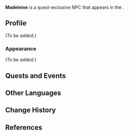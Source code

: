 {{Meta
<!-- Remove this template after adding the missing info -->
|missing_NPC_profile  = yes
<!--
|missing_NPC_idle     = yes
|missing_NPC_dialogue = yes
-->
}}
{{Character Infobox
|name             = Madeleine
|type             = Quest NPC
|image            = NPC Madeleine.png
|realname         = <!-- Optional, if different from in-game name -->
|deceased         = <!-- Past (for deceased prior to events of the game) or free response -->
|region           = Fontaine
|location         = Fontaine
|affiliation      = Fortress of Meropide
|title            = 

|ancestry         = <!-- Clan/family -->
|father           = 
|mother           = 
|spouse           = 
|sibling          = 
|child            = 
|relative         = 

|voiceEN          = [[imdb:nm8686858|Natalie Hitzel]]<ref name="Natalie Hitzel 2">Twitter: [https://twitter.com/NatalieHitzel/status/1716165311861313779 EN VA Self Announcement] ([https://archive.ph/YI1yp Archived])</ref>
|voiceCN          = 
|voiceJP          = 
|voiceKR          = 
}}
'''Madeleine''' is a quest-exclusive NPC that appears in the {{Quest|A Tea Party Most Thorny}}.
<!--
==Location==
{{subst:#tag:gallery|
NPC Location {{subst:#titleparts:{{subst:PAGENAME}}}}.png{{subst:!}}{{subst:#titleparts:{{subst:PAGENAME}}}}'s location
NPC Location {{subst:#titleparts:{{subst:PAGENAME}}}} Context.png{{subst:!}}Additional context
}}
-->
==Profile==
<!--Detailed story/lore information goes here.-->
''(To be added.)''

===Appearance===
<!--Keep appearance section short and concise. Limit to 2 paragraphs with 3-4 sentences each.-->
''(To be added.)''

==Quests and Events==
{{Quests and Events}}
<!--
==Idle Quotes==
{{Dialogue Start}}
: {{DIcon|Idle}} {{Tx}}
:: {{A|VO {{subst:#titleparts:{{subst:PAGENAME}}}} 01.ogg}} "{{Tx}}"
{{Dialogue End}}

==Dialogue==
{{Dialogue Start}}
:'''{{subst:#titleparts:{{subst:PAGENAME}}}}:''' 
:{{DIcon}}
{{Dialogue End}}
<!--
==Event Dialogue==
===Event Name===
{{Dialogue Start}}
:'''{{subst:#titleparts:{{subst:PAGENAME}}}}:'''
{{Dialogue End}}
-->
==Other Languages==
{{Other Languages|default_hidden=1
|en      = Madeleine
|zhs     = 玛德琳
|zhs_rm  = Mǎdélín
|zht     = 瑪德琳
|zht_rm  = Mǎdélín
|ja      = マドレーヌ
|ja_rm   = Madoreenu
|ko      = 마들린
|es      = Madeleine
|fr      = Madeleine
|ru      = Мадлен
|th      = Madeleine
|vi      = Madeleine
|de      = Madeleine
|id      = Madeleine
|pt      = Madeleine
|tr      = Madeleine
|it      = Madeleine
}}

==Change History==
{{Change History|4.1}}

==References==
{{Reflist}}
